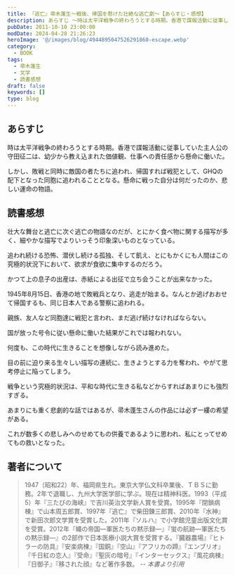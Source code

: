 ```yaml
---
title: 『逃亡』帚木蓬生～戦後、帰国を懸けた壮絶な逃亡劇～【あらすじ・感想】
description: あらすじ ～時は太平洋戦争の終わろうとする時期。香港で諜報活動に従事していた主人公の守田征二は、幼少から教え込まれた価値観、仕事への責任感から懸命に働いた。しかし、敗戦と同時に敵国の者たちに追われ、帰国すれば戦犯として、ＧＨＱの配下となった同胞に追われることとなる。懸命に戦った自分は何だったのか、悲しい運命の物語。
pubDate: 2011-10-10 23:00:00
modDate: 2024-04-28 21:26:23
heroImage: '@/images/blog/4944895047526291860-escape.webp'
category:
  - BOOK
tags:
  - 帚木蓬生
  - 文学
  - 読書感想
draft: false
keywords: []
type: blog
---
```


## あらすじ

時は太平洋戦争の終わろうとする時期。香港で諜報活動に従事していた主人公の守田征二は、幼少から教え込まれた価値観、仕事への責任感から懸命に働いた。

しかし、敗戦と同時に敵国の者たちに追われ、帰国すれば戦犯として、GHQの配下となった同胞に追われることとなる。懸命に戦った自分は何だったのか、悲しい運命の物語。

## 読書感想

壮大な舞台と逃亡に次ぐ逃亡の物語なのだが、とにかく食べ物に関する描写が多く、細やかな描写でよりいっそう印象深いものとなっている。

追われ続ける恐怖、潜伏し続ける孤独、そして飢え、とにもかくにも人間はこの究極的状況下において、欲求が食欲に集中するのだろう。

かつて上の息子の出産は、赤紙による出征で立ち会うことが出来なかった。

1945年8月15日、香港の地で敗戦兵となり、逃走が始まる。なんとか逃げおおせて帰国するも、同じ日本人である警察に追われる。

親族、友人など同胞達に戦犯と言われ、まだ逃げ続けなければならない。

国が放った号令に従い懸命に働いた結果がこれでは報われない。

何度も、この時代に生きることを想像しながら読み進めた。

目の前に迫り来る生々しい描写の連続に、生きようとする力を奪われ、やがて思考停止に陥ってしまう。

戦争という究極的状況は、平和な時代に生きる私などからすればあまりにも強烈すぎる。

あまりにも重く悲劇的な話ではあるが、帚木蓬生さんの作品には必ず一縷の希望がある。

これが数多くの悲しみへのせめてもの供養であるように思われ、私にとってせめてもの救いとなった。

<div class='not-prose'>
  <div data-vc_mylinkbox_id='886768597'></div>
</div>

## 著者について

> 1947（昭和22）年、福岡県生れ。東京大学仏文科卒業後、ＴＢＳに勤務。2年で退職し、九州大学医学部に学ぶ。現在は精神科医。1993（平成5）年『三たびの海峡』で吉川英治文学新人賞を受賞。1995年『閉鎖病棟』で山本周五郎賞、1997年『逃亡』で柴田錬三郎賞、2010年『水神』で新田次郎文学賞を受賞した。2011年『ソルハ』で小学館児童出版文化賞を受賞。2012年『蠅の帝国―軍医たちの黙示録―』『蛍の航跡―軍医たちの黙示録―』の2部作で日本医療小説大賞を受賞する。『臓器農場』『ヒトラーの防具』『安楽病棟』『国銅』『空山』『アフリカの蹄』『エンブリオ』『千日紅の恋人』『受命』『聖灰の暗号』『インターセックス』『風花病棟』『日御子』『移された顔』など著作多数。 <cite>-- 本書より引用</cite>
